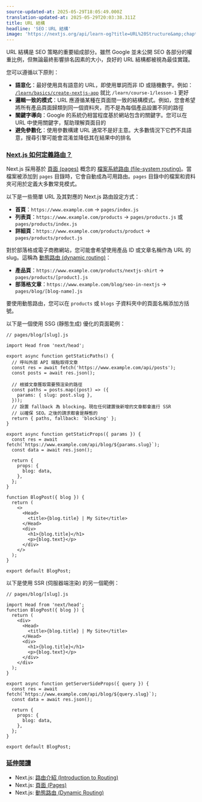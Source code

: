 ```yaml
---
source-updated-at: 2025-05-29T18:05:49.000Z
translation-updated-at: 2025-05-29T20:03:38.311Z
title: URL 結構
headline: 'SEO：URL 結構'
image: 'https://nextjs.org/api/learn-og?title=URL%20Structure&amp;chapter=13'
---
```


URL 結構是 SEO 策略的重要組成部分。雖然 Google 並未公開 SEO 各部分的權重比例，但無論最終影響排名因素的大小，良好的 URL 結構都被視為最佳實踐。

您可以遵循以下原則：

*   **語意化**：最好使用具有語意的 URL，即使用單詞而非 ID 或隨機數字。例如： [`/learn/basics/create-nextjs-app`](/learn/basics/create-nextjs-app) 就比 `/learn/course-1/lesson-1` 更好
*   **邏輯一致的模式**：URL 應遵循某種在頁面間一致的結構模式。例如，您會希望將所有產品頁面歸類到同一個資料夾，而不是為每個產品設置不同的路徑
*   **關鍵字導向**：Google 的系統仍相當程度基於網站包含的關鍵字。您可以在 URL 中使用關鍵字，幫助理解頁面目的
*   **避免參數化**：使用參數構建 URL 通常不是好主意。大多數情況下它們不具語意，搜尋引擎可能會混淆並降低其在結果中的排名

### [Next.js 如何定義路由？](#how-are-routes-defined-in-nextjs)

Next.js 採用基於 [頁面 (pages)](/docs/basic-features/pages) 概念的 [檔案系統路由 (file-system routing)](/docs/routing/introduction)。當檔案被添加到 `pages` 目錄時，它會自動成為可用路由。`pages` 目錄中的檔案和資料夾可用於定義大多數常見模式。

以下是一些簡單 URL 及其對應的 Next.js 路由設定方式：

*   **首頁**：`https://www.example.com` → `pages/index.js`
*   **列表頁**：`https://www.example.com/products` → `pages/products.js` 或 `pages/products/index.js`
*   **詳細頁**：`https://www.example.com/products/product` → `pages/products/product.js`

對於部落格或電子商務網站，您可能會希望使用產品 ID 或文章名稱作為 URL 的 slug。這稱為 [動態路由 (dynamic routing)](/docs/routing/dynamic-routes)：

*   **產品頁**：`https://www.example.com/products/nextjs-shirt` → `pages/products/[product].js`
*   **部落格文章**：`https://www.example.com/blog/seo-in-nextjs` → `pages/blog/[blog-name].js`

要使用動態路由，您可以在 `products` 或 `blogs` 子資料夾中的頁面名稱添加方括號。

以下是一個使用 SSG (靜態生成) 優化的頁面範例：

```
// pages/blog/[slug].js
 
import Head from 'next/head';
 
export async function getStaticPaths() {
  // 呼叫外部 API 端點取得文章
  const res = await fetch('https://www.example.com/api/posts');
  const posts = await res.json();
 
  // 根據文章獲取需要預渲染的路徑
  const paths = posts.map((post) => ({
    params: { slug: post.slug },
  }));
  // 設置 fallback 為 blocking。現在任何建置後新增的文章都會進行 SSR
  // 以確保 SEO。之後的請求都會是靜態的
  return { paths, fallback: 'blocking' };
}
 
export async function getStaticProps({ params }) {
  const res = await fetch(`https://www.example.com/api/blog/${params.slug}`);
  const data = await res.json();
 
  return {
    props: {
      blog: data,
    },
  };
}
 
function BlogPost({ blog }) {
  return (
    <>
      <Head>
        <title>{blog.title} | My Site</title>
      </Head>
      <div>
        <h1>{blog.title}</h1>
        <p>{blog.text}</p>
      </div>
    </>
  );
}
 
export default BlogPost;
```

以下是使用 SSR (伺服器端渲染) 的另一個範例：

```
// pages/blog/[slug].js
 
import Head from 'next/head';
function BlogPost({ blog }) {
  return (
    <div>
      <Head>
        <title>{blog.title} | My Site</title>
      </Head>
      <div>
        <h1>{blog.title}</h1>
        <p>{blog.text}</p>
      </div>
    </div>
  );
}
 
export async function getServerSideProps({ query }) {
  const res = await fetch(`https://www.example.com/api/blog/${query.slug}`);
  const data = await res.json();
 
  return {
    props: {
      blog: data,
    },
  };
}
 
export default BlogPost;
```

### [延伸閱讀](#further-reading)

*   Next.js: [路由介紹 (Introduction to Routing)](/docs/routing/introduction)
*   Next.js: [頁面 (Pages)](/docs/basic-features/pages)
*   Next.js: [動態路由 (Dynamic Routing)](/docs/routing/dynamic-routes)